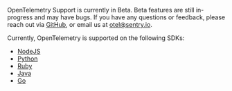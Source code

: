 <Note>

OpenTelemetry Support is currently in Beta. Beta features are still in-progress and may have bugs. If you have any questions or feedback, please reach out via [GitHub](https://github.com/getsentry/sentry/discussions/40712), or email us at [otel@sentry.io](mailto:otel@sentry.io).

Currently, OpenTelemetry is supported on the following SDKs:
  - [NodeJS](https://docs.sentry.io/platforms/node/performance/instrumentation/opentelemetry/)
  - [Python](https://docs.sentry.io/platforms/python/performance/instrumentation/opentelemetry/)
  - [Ruby](https://docs.sentry.io/platforms/ruby/performance/instrumentation/opentelemetry/)
  - [Java](https://docs.sentry.io/platforms/java/performance/instrumentation/opentelemetry/)
  - [Go](https://docs.sentry.io/platforms/go/performance/instrumentation/opentelemetry/)

</Note>
